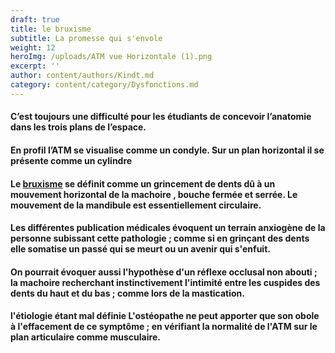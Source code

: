 ```yaml
---
draft: true
title: le bruxisme
subtitle: La promesse qui s'envole
weight: 12
heroImg: /uploads/ATM vue Horizontale (1).png
excerpt: ''
author: content/authors/Kindt.md
category: content/category/Dysfonctions.md
---
```


#### C’est toujours une difficulté pour les étudiants de&#xA;concevoir l’anatomie dans les trois plans de l’espace.

#### En profil l’ATM se visualise comme un condyle. Sur un&#xA;plan horizontal il se présente comme un cylindre

<Space height={15} />

#### Le [bruxisme](https://www.google.com/search?q=le+bruxisme+c%27est+quoi\&oq=le+bruxisme\&gs_lcrp=EgZjaHJvbWUqBwgDEAAYgAQyCQgAEEUYORiABDIJCAEQRRg7GIAEMgcIAhAAGIAEMgcIAxAAGIAEMgcIBBAAGIAEMgcIBRAAGIAEMgcIBhAAGIAEMgYIBxBFGDzSAQkxMTY3MGowajeoAgCwAgA\&sourceid=chrome\&ie=UTF-8 "Bruxisme") se définit comme un grincement de dents dû à un mouvement horizontal de la machoire , bouche fermée et serrée. Le mouvement de la mandibule est essentiellement circulaire.

<Space height={20} />

#### Les différentes publication médicales évoquent un terrain anxiogène de la personne subissant cette pathologie ; comme si en grinçant des dents  elle somatise un passé qui se meurt ou un avenir qui s'enfuit.

<Space height={10} />

#### On pourrait évoquer aussi l'hypothèse d'un réflexe occlusal non abouti ; la machoire recherchant instinctivement l'intimité entre les cuspides des dents du haut et du bas ; comme lors de la mastication.

<Space height={20} />

#### l'étiologie étant mal définie L'ostéopathe ne peut apporter que son obole à l'effacement de ce symptôme ; en vérifiant la normalité de l'ATM sur le plan articulaire comme musculaire.
